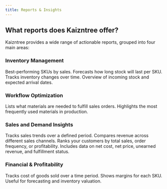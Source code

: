 ```yaml
---
title: Reports & Insights
---
```


## What reports does Kaizntree offer?

Kaizntree provides a wide range of actionable reports, grouped into four main areas:

### Inventory Management

<CardGroup cols={2}>
  <Card
    title="Top Selling Products Report"
    icon="chart-line"
    iconType="solid"
horizontal
  >
    Best-performing SKUs by sales.
  </Card>
  <Card
    title="Days Until Stock Out Report"
    icon="calendar-days"
    iconType="solid"
horizontal
  >
    Forecasts how long stock will last per SKU.
  </Card>
  <Card
    title="Stock Quantity Variation Over Time"
    icon="chart-area"
    iconType="solid"
horizontal
  >
    Tracks inventory changes over time.
  </Card>
  <Card
    title="Future Incoming Stock Report"
    icon="truck"
    iconType="solid"
horizontal
  >
    Overview of incoming stock and expected arrival dates.
  </Card>
</CardGroup>

### Workflow Optimization

<CardGroup cols={2}>
  <Card
    title="Materials Requirement Report"
    icon="clipboard-list"
    iconType="solid"
horizontal
  >
    Lists what materials are needed to fulfill sales orders.
  </Card>
  <Card
    title="Most Used Materials Report"
    icon="chart-pie"
    iconType="solid"
horizontal
  >
    Highlights the most frequently used materials in production.
  </Card>
</CardGroup>

### Sales and Demand Insights

<CardGroup cols={2}>
  <Card
    title="Sales Over Time Report"
    icon="chart-line"
    iconType="solid"
horizontal
  >
    Tracks sales trends over a defined period.
  </Card>
  <Card
    title="Revenue by Sales Channel Report"
    icon="chart-bar"
    iconType="solid"
horizontal
  >
    Compares revenue across different sales channels.
  </Card>
  <Card
    title="Top Customers Report"
    icon="users"
    iconType="solid"
horizontal
  >
    Ranks your customers by total sales, order frequency, or profitability.
  </Card>
  <Card
    title="Sales Order Fulfillment Analysis"
    icon="clipboard-check"
    iconType="solid"
horizontal
  >
    Includes data on net cost, net price, unearned revenue, and fulfillment status.
  </Card>
</CardGroup>

### Financial & Profitability

<CardGroup cols={2}>
  <Card
    title="Total COGS Report"
    icon="dollar-sign"
    iconType="solid"
horizontal
  >
    Tracks cost of goods sold over a time period.
  </Card>
  <Card
    title="Profit Per Item Report"
    icon="chart-pie"
    iconType="solid"
horizontal
  >
    Shows margins for each SKU.
  </Card>
  <Card
    title="Average Cost Per Unit Report"
    icon="calculator"
    iconType="solid"
horizontal
  >
    Useful for forecasting and inventory valuation.
  </Card>
</CardGroup>

